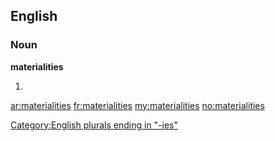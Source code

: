 ==English==

===Noun===
'''materialities'''

# {{plural of|[[materiality]]}}

[[Category:English plurals ending in "-ies"]]

[[ar:materialities]]
[[fr:materialities]]
[[my:materialities]]
[[no:materialities]]